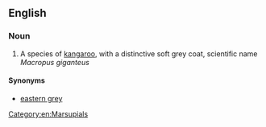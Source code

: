 ==English==
{{wikipedia|Eastern Grey Kangaroo}}

===Noun===
{{en-noun|head=[[eastern]] [[grey]] [[kangaroo]]}}

# A species of [[kangaroo]], with a distinctive soft grey coat, scientific name ''Macropus giganteus''

====Synonyms====
*[[eastern grey]]

[[Category:en:Marsupials]]